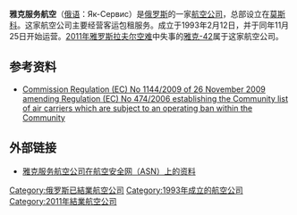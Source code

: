 {{Infobox airline
| airline = 雅克服务航空 <br> Як-Сервис
| image =
| image_size = 
| alt = 
| caption = Yak-Service Yakovlev Yak-42, Moscow, 2005
| IATA = 
| ICAO = AKY
| callsign = Yak Service
| founded = 
| commenced = 1993年11月25日
| ceased = 2011年9月21日
| aoc = 
| bases = {{RUS}} [[莫斯科|莫斯科]]
| hubs = 
| secondary_hubs = 
| focus_cities = 
| frequent_flyer = 
| lounge = 
| alliance = 
| subsidiaries = 
| fleet_size = 
| destinations = 
| company_slogan = 
| parent = 
| traded_as = 
| ISIN = 
| headquarters = 
| key_people = 
| revenue = 
| operating_income = 
| net_income = 
| profit = 
| assets = 
| equity = 
| num_employees = 
| website = 
| notes = 
}}

'''雅克服务航空'''（[[俄语|俄语]]：Як-Сервис）是[[俄罗斯|俄罗斯]]的一家[[航空公司|航空公司]]，总部设立在[[莫斯科|莫斯科]]。这家航空公司主要经营客运包租服务。成立于1993年2月12日，并于同年11月25日开始运营。[[2011年雅罗斯拉夫尔空难|2011年雅罗斯拉夫尔空难]]中失事的[[雅克-42|雅克-42]]属于这家航空公司。

== 参考资料 ==
*[http://eur-lex.europa.eu/LexUriServ/LexUriServ.do?uri=CELEX:32009R1144:EN:NOT Commission Regulation (EC) No 1144/2009 of 26 November 2009 amending Regulation (EC) No 474/2006 establishing the Community list of air carriers which are subject to an operating ban within the Community]

== 外部链接 ==
*[http://aviation-safety.net/database/operator/airline.php?var=8990 雅克服务航空公司在[[航空安全网|航空安全网]]（ASN）上的资料] {{Wayback|url=http://aviation-safety.net/database/operator/airline.php?var=8990 |date=20111211224201 }}

{{Airlines of Russia}}
[[Category:俄罗斯已結業航空公司|Category:俄罗斯已結業航空公司]]
[[Category:1993年成立的航空公司|Category:1993年成立的航空公司]]
[[Category:2011年結業航空公司|Category:2011年結業航空公司]]